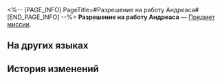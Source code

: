 <%-- [PAGE_INFO]
PageTitle=#Разрешение на работу Андреаса#
[END_PAGE_INFO] --%>
{{Предмет Инфобокс
|id          = 140560
|Изображение = Предмет Разрешение на работу Андреаса.png
|Тип         = Предмет миссии
|Инвентарь   = Миссии
|Редкость    = 3
|Эффект      = 
|Описание    = Повреждённое разрешение на работу в Роще с именем Андреас.
}}
'''Разрешение на работу Андреаса''' — [[Предмет миссии]].

==На других языках==
{{На других языках
|en   = Andreas' Work Permit
|zhs  = 安德烈亚斯的工作证
|zht  = 安德烈亞斯的工作證
|ja   = アンドレアスの職員証
|ko   = 안드레아스의 직원증
|es   = Permiso de trabajo de Andreas
|fr   = Permis de travail d'Andreas
|ru   = Разрешение на работу Андреаса
|th   = ตราอนุญาตทำงานของ Andreas
|vi   = Thẻ Nhân Viên Của Andreas
|de   = Andreas’ Arbeitserlaubnis
|id   = Izin Kerja Andreas
|pt   = Visto de Trabalho de Andreas
}}

==История изменений==
{{История изменений|3.5}}
